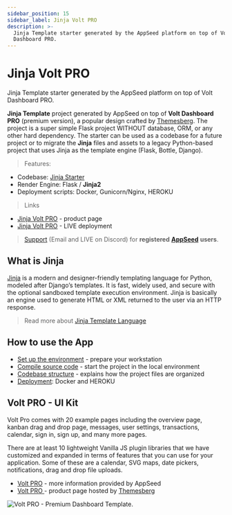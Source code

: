 ```yaml
---
sidebar_position: 15
sidebar_label: Jinja Volt PRO
description: >-
  Jinja Template starter generated by the AppSeed platform on top of Volt
  Dashboard PRO.
---
```


# Jinja Volt PRO

<SubHeading> Jinja Template starter generated by the AppSeed platform on top of Volt Dashboard PRO.</SubHeading>

**Jinja Template** project generated by AppSeed on top of **Volt Dashboard PRO** (premium version), a popular design crafted by [Themesberg](../../content/partners/themesberg.mdx). The project is a super simple Flask project WITHOUT database, ORM, or any other hard dependency. The starter can be used as a codebase for a future project or to migrate the **Jinja** files and assets to a legacy Python-based project that uses Jinja as the template engine (Flask, Bottle, Django).

> Features:

- Codebase: [Jinja Starter](../../boilerplate-code/jinja.mdx)
- Render Engine: Flask / **Jinja2**
- Deployment scripts: Docker, Gunicorn/Nginx, HEROKU

> Links

- [Jinja Volt PRO](https://appseed.us/jinja-template/jinja-template-volt-pro) - product page
- [Jinja Volt PRO](https://jinja-volt-pro.appseed-srv1.com/) - LIVE deployment

> [Support](https://appseed.us/support) (Email and LIVE on Discord) for **registered** [**AppSeed**](https://appseed.us/) **users**.

## What is Jinja

[Jinja](https://jinja.palletsprojects.com/en/2.11.x/) is a modern and designer-friendly templating language for Python, modeled after Django’s templates. It is fast, widely used, and secure with the optional sandboxed template execution environment. Jinja is basically an engine used to generate HTML or XML returned to the user via an HTTP response.

> Read more about [Jinja Template Language](../../content/what-is/jinja.mdx)

## How to use the App

- [Set up the environment](../../boilerplate-code/jinja.mdx#environment) - prepare your workstation
- [Compile source code](../../boilerplate-code/jinja.mdx#build-the-app) - start the project in the local environment
- [Codebase structure](../../boilerplate-code/jinja.mdx#codebase-structure) - explains how the project files are organized
- [Deployment](../../boilerplate-code/jinja.mdx#deployment): Docker and HEROKU

## Volt PRO - UI Kit

Volt Pro comes with 20 example pages including the overview page, kanban drag and drop page, messages, user settings, transactions, calendar, sign in, sign up, and many more pages.

There are at least 10 lightweight Vanilla JS plugin libraries that we have customized and expanded in terms of features that you can use for your application. Some of these are a calendar, SVG maps, date pickers, notifications, drag and drop file uploads.

- [Volt PRO](../../content/bootstrap-template/volt-dashboard-pro.mdx) - more information provided by AppSeed
- [Volt PRO ](https://themesberg.com/product/admin-dashboard/volt-premium-bootstrap-5-dashboard)- product page hosted by [Themesberg](../../content/partners/themesberg.mdx)

![Volt PRO - Premium Dashboard Template.](../../../static/assets/docs-volt-pro-screen.jpg)
